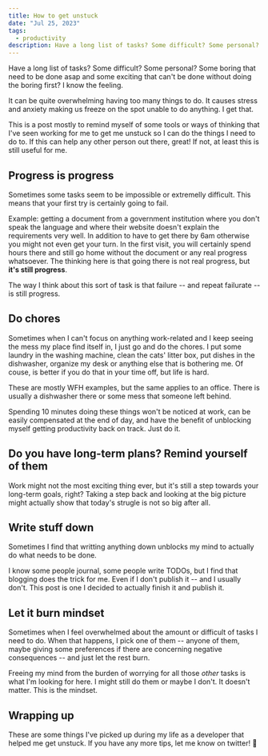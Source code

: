```yaml
---
title: How to get unstuck
date: "Jul 25, 2023"
tags:
  - productivity
description: Have a long list of tasks? Some difficult? Some personal? Some boring that need to be done asap and some exciting that can't be done without doing the boring first? I know the feeling.
---
```


Have a long list of tasks? Some difficult? Some personal? Some boring that need to be done asap and some exciting that can't be done without doing the boring first? I know the feeling.

It can be quite overwhelming having too many things to do. It causes stress and anxiety making us freeze on the spot unable to do anything. I get that.

This is a post mostly to remind myself of some tools or ways of thinking that I've seen working for me to get me unstuck so I can do the things I need to do to. If this can help any other person out there, great! If not, at least this is still useful for me.

## Progress is progress

Sometimes some tasks seem to be impossible or extremelly difficult. This means that your first try is certainly going to fail.

Example: getting a document from a government institution where you don't speak the language and where their website doesn't explain the requirements very well. In addition to have to get there by 6am otherwise you might not even get your turn. In the first visit, you will certainly spend hours there and still go home without the document or any real progress whatsoever. The thinking here is that going there is not real progress, but **it's still progress**.

The way I think about this sort of task is that failure -- and repeat failurate -- is still progress.

## Do chores

Sometimes when I can't focus on anything work-related and I keep seeing the mess my place find itself in, I just go and do the chores. I put some laundry in the washing machine, clean the cats' litter box, put dishes in the dishwasher, organize my desk or anything else that is bothering me. Of couse, is better if you do that in your time off, but life is hard.

These are mostly WFH examples, but the same applies to an office. There is usually a dishwasher there or some mess that someone left behind.

Spending 10 minutes doing these things won't be noticed at work, can be easily compensated at the end of day, and have the benefit of unblocking myself getting productivity back on track. Just do it.

## Do you have long-term plans? Remind yourself of them

Work might not the most exciting thing ever, but it's still a step towards your long-term goals, right? Taking a step back and looking at the big picture might actually show that today's strugle is not so big after all.

## Write stuff down

Sometimes I find that writting anything down unblocks my mind to actually do what needs to be done.

I know some people journal, some people write TODOs, but I find that blogging does the trick for me. Even if I don't publish it -- and I usually don't. This post is one I decided to actually finish it and publish it.

## Let it burn mindset

Sometimes when I feel overwhelmed about the amount or difficult of tasks I need to do. When that happens, I pick one of them -- anyone of them, maybe giving some preferences if there are concerning negative consequences -- and just let the rest burn.

Freeing my mind from the burden of worrying for all those _other_ tasks is what I'm looking for here. I might still do them or maybe I don't. It doesn't matter. This is the mindset.

## Wrapping up

These are some things I've picked up during my life as a developer that helped me get unstuck. If you have any more tips, let me know on twitter! 💪
